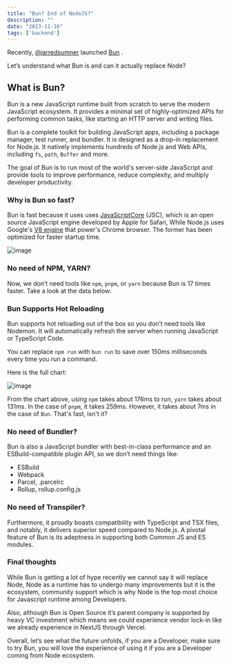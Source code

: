 ```yaml
---
title: "Bun? End of NodeJS?"
description: ""
date: "2023-11-16"
tags: ['backend']
---
```


Recently, [@jarredsumner](https://twitter.com/jarredsumner) launched [Bun](http://bun.sh) .

Let’s understand what Bun is and can it actually replace Node?

## What is Bun?

Bun is a new JavaScript runtime built from scratch to serve the modern JavaScript ecosystem. It provides a minimal set of highly-optimized APIs for performing common tasks, like starting an HTTP server and writing files.

Bun is a complete toolkit for building JavaScript apps, including a package manager, test runner, and bundler. It is designed as a drop-in replacement for Node.js. It natively implements hundreds of Node.js and Web APIs, including `fs`, `path`, `Buffer` and more.

The goal of Bun is to run most of the world's server-side JavaScript and provide tools to improve performance, reduce complexity, and multiply developer productivity.

### **Why is Bun so fast?**

Bun is fast because it uses uses [JavaScriptCore](https://developer.apple.com/documentation/javascriptcore) (JSC), which is an open source JavaScript engine developed by Apple for Safari, While Node.js uses Google's [V8 engine](https://v8.dev/) that power's Chrome browser. The former has been optimized for faster startup time.

![image](/images/But-why-is-that-relevant.png)

### **No need of NPM, YARN?**

Now, we don’t need tools like `npm`, `pnpm`, or `yarn` because Bun is 17 times faster. Take a look at the data below:

### **Bun Supports Hot Reloading**

Bun supports hot reloading out of the box so you don’t need tools like Nodemon. It will automatically refresh the server when running JavaScript or TypeScript Code.

You can replace `npm run` with `bun run` to save over 150ms milliseconds every time you run a command.

Here is the full chart:

![image](/images/npm-yarn.png)

From the chart above, using `npm` takes about 176ms to run, `yarn` takes about 131ms. In the case of `pnpm`, it takes 259ms. However, it takes about 7ms in the case of `Bun`. That's fast, isn't it?

### **No need of Bundler?**

Bun is also a JavaScript bundler with best-in-class performance and an ESBuild-compatible plugin API, so we don’t need things like:

- ESBuild
- Webpack
- Parcel, .parcelrc
- Rollup, rollup.config.js

### **No need of Transpiler?**

Furthermore, it proudly boasts compatibility with TypeScript and TSX files, and notably, it delivers superior speed compared to Node.js. A pivotal feature of Bun is its adeptness in supporting both Common JS and ES modules.

### **Final thoughts**

While Bun is getting a lot of hype recently we cannot say it will replace Node, Node as a runtime has to undergo many improvements but it is the ecosystem, community support which is why Node is the top most choice for Javascript runtime among Developers.

Also, although Bun is Open Source it’s parent company is supported by heavy VC investment which means we could experience vendor lock-in like we already experience in NextJS through Vercel.

Overall, let’s see what the future unfolds, if you are a Developer, make sure to try Bun, you will love the experience of using it if you are a Developer coming from Node ecosystem.
